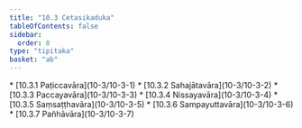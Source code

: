 ```yaml
---
title: "10.3 Cetasikaduka"
tableOfContents: false
sidebar:
  order: 8
type: "tipitaka"
basket: "ab"
---
```



<DynamicBreadcrumb />



<TableOfContents>
* [10.3.1 Paṭiccavāra](10-3/10-3-1)
* [10.3.2 Sahajātavāra](10-3/10-3-2)
* [10.3.3 Paccayavāra](10-3/10-3-3)
* [10.3.4 Nissayavāra](10-3/10-3-4)
* [10.3.5 Saṃsaṭṭhavāra](10-3/10-3-5)
* [10.3.6 Sampayuttavāra](10-3/10-3-6)
* [10.3.7 Pañhāvāra](10-3/10-3-7)
</TableOfContents>